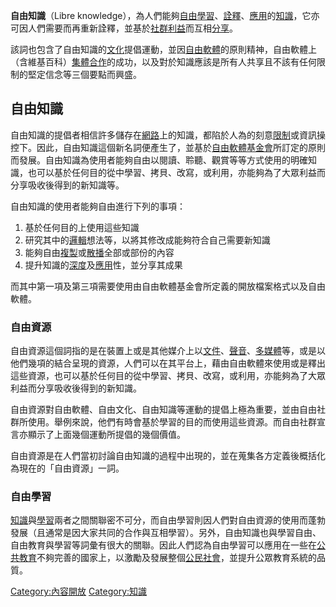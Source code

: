 {{unreferenced|time=2010-04-03T00:57:10+00:00}}
'''自由知識'''（Libre knowledge），為人們能夠[[自由|自由]][[學習|學習]]、[[詮釋|詮釋]]、[[應用|應用]]的[[知識|知識]]，它亦可因人們需要而再重新詮釋，並基於[[社群|社群]][[利益|利益]]而互相[[分享|分享]]。

該詞也包含了自由知識的[[文化|文化]]提倡運動，並因[[自由軟體|自由軟體]]的原則精神，自由軟體上（含維基百科）[[集體合作|集體合作]]的成功，以及對於知識應該是所有人共享且不該有任何限制的堅定信念等三個要點而興盛。

== 自由知識 ==
自由知識的提倡者相信許多儲存在[[網路|網路]]上的知識，都陷於人為的刻意[[限制|限制]]或資訊操控下。因此，自由知識這個新名詞便產生了，並基於[[自由軟體基金會|自由軟體基金會]]所訂定的原則而發展。自由知識為使用者能夠自由以閱讀、聆聽、觀賞等等方式使用的明確知識，也可以基於任何目的從中學習、拷貝、改寫，或利用，亦能夠為了大眾利益而分享吸收後得到的新知識等。

自由知識的使用者能夠自由進行下列的事項：

#基於任何目的上使用這些知識
#研究其中的[[邏輯|邏輯]]想法等，以將其修改成能夠符合自己需要新知識
#能夠自由[[複製|複製]]或[[散播|散播]]全部或部份的內容
#提升知識的[[深度|深度]]及[[應用|應用]]性，並分享其成果

而其中第一項及第三項需要使用由自由軟體基金會所定義的開放檔案格式以及自由軟體。

=== 自由資源 ===
自由資源這個詞指的是在裝置上或是其他媒介上以[[文件|文件]]、[[聲音|聲音]]、[[多媒體|多媒體]]等，或是以他們幾項的結合呈現的資源，人們可以在其平台上，藉由自由軟體來使用或是釋出這些資源，也可以基於任何目的從中學習、拷貝、改寫，或利用，亦能夠為了大眾利益而分享吸收後得到的新知識。

自由資源對自由軟體、自由文化、自由知識等運動的提倡上極為重要，並由自由社群所使用。舉例來說，他們有時會基於學習的目的而使用這些資源。而自由社群宣言亦顯示了上面幾個運動所提倡的幾個價值。

自由資源是在人們當初討論自由知識的過程中出現的，並在蒐集各方定義後概括化為現在的「自由資源」一詞。

=== 自由學習 ===
[[知識|知識]]與[[學習|學習]]兩者之間關聯密不可分，而自由學習則因人們對自由資源的使用而蓬勃發展（且通常是因大家共同的合作與互相學習）。另外，自由知識也與學習自由、自由教育與學習等詞彙有很大的關聯。因此人們認為自由學習可以應用在一些在[[公共教育|公共教育]]不夠完善的國家上，以激勵及發展整個[[公民社會|公民社會]]，並提升公眾教育系統的品質。

[[Category:內容開放|Category:內容開放]]
[[Category:知識|Category:知識]]